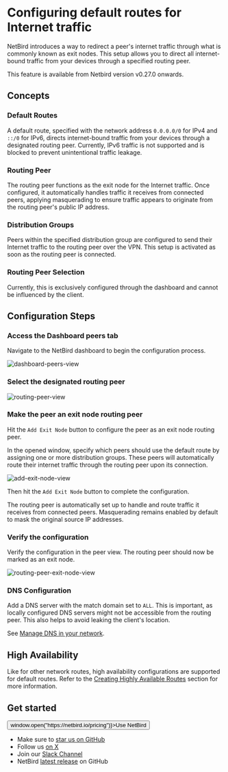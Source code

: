 # Configuring default routes for Internet traffic

NetBird introduces a way to redirect a peer's internet traffic through what is commonly known as exit nodes.
This setup allows you to direct all internet-bound traffic from your devices through a specified routing
peer.

<Note>
    This feature is available from Netbird version v0.27.0 onwards.
</Note>

## Concepts

### Default Routes

A default route, specified with the network address `0.0.0.0/0` for IPv4 and `::/0` for IPv6, directs internet-bound
traffic from your devices
through a designated routing peer.
<Note>
    Currently, IPv6 traffic is not supported and is blocked to prevent unintentional traffic leakage.
</Note>

### Routing Peer

The routing peer functions as the exit node for the Internet traffic. Once configured, it automatically handles traffic
it receives from connected peers, applying masquerading to ensure traffic appears to originate from the routing peer's
public IP address.

### Distribution Groups

Peers within the specified distribution group are configured to send their Internet traffic to the routing peer over the
VPN.
This setup is activated as soon as the routing peer is connected.

### Routing Peer Selection

Currently, this is exclusively configured through the dashboard and cannot be influenced by the client.

## Configuration Steps

### Access the Dashboard peers tab

Navigate to the NetBird dashboard to begin the configuration process.

<p>
    <img src="/docs-static/img/how-to-guides/netbird-peers.png" alt="dashboard-peers-view"
         className="imagewrapper-big"/>
</p>

### Select the designated routing peer

<p>
    <img src="/docs-static/img/how-to-guides/netbird-peers-routing-peer.png" alt="routing-peer-view"
         className="imagewrapper-big"/>
</p>

### Make the peer an exit node routing peer

Hit the `Add Exit Node` button to configure the peer as an exit node routing peer.

In the opened window, specify which peers should use the default route by assigning one or more distribution groups.
These peers will automatically route their internet traffic through the routing peer upon its connection.


<p>
    <img src="/docs-static/img/how-to-guides/netbird-peers-add-exit-node.png" alt="add-exit-node-view"
         className="imagewrapper-big"/>
</p>

Then hit the `Add Exit Node` button to complete the configuration.

The routing peer is automatically set up to handle and route traffic it receives from connected peers. Masquerading
remains enabled by default to mask the original source IP addresses.

### Verify the configuration

Verify the configuration in the peer view. The routing peer should now be marked as an exit node.

<p>
    <img src="/docs-static/img/how-to-guides/netbird-peers-routing-peer-exit-node.png" alt="routing-peer-exit-node-view"
         className="imagewrapper-big"/>
</p>

### DNS Configuration

Add a DNS server with the match domain set to `ALL`.
This is important, as locally configured DNS servers might not be accessible from the routing peer.
This also helps to avoid leaking the client's location.

See [Manage DNS in your network](manage-dns-in-your-network).

## High Availability

Like for other network routes, high availability configurations are supported for default
routes. Refer to
the [Creating Highly Available Routes](routing-traffic-to-private-networks#creating-highly-available-routes)
section for more information.

## Get started
<p float="center" >
    <Button name="button" className="button-5" onClick={() => window.open("https://netbird.io/pricing")}>Use NetBird</Button>
</p>

- Make sure to [star us on GitHub](https://github.com/netbirdio/netbird)
- Follow us [on X](https://x.com/netbird)
- Join our [Slack Channel](/slack-url)
- NetBird [latest release](https://github.com/netbirdio/netbird/releases) on GitHub
